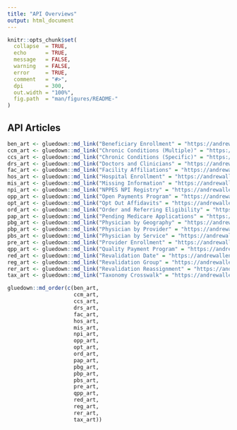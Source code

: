 ```yaml
---
title: "API Overviews"
output: html_document
---
```


```r
knitr::opts_chunk$set(
  collapse  = TRUE,
  echo      = TRUE, 
  message   = FALSE, 
  warning   = FALSE,
  error     = TRUE,
  comment   = "#>",
  dpi       = 300, 
  out.width = "100%",
  fig.path  = "man/figures/README-"
)
```

## API Articles

```r
ben_art <- gluedown::md_link("Beneficiary Enrollment" = "https://andrewallenbruce.github.io/provider/articles/beneficiary-enrollment.html")
ccm_art <- gluedown::md_link("Chronic Conditions (Multiple)" = "https://andrewallenbruce.github.io/provider/articles/mcr-chron-cond.html")
ccs_art <- gluedown::md_link("Chronic Conditions (Specific)" = "https://andrewallenbruce.github.io/provider/articles/mcr-chron-cond.html")
drs_art <- gluedown::md_link("Doctors and Clinicians" = "https://andrewallenbruce.github.io/provider/articles/dcotors-and-clinicians.html")
fac_art <- gluedown::md_link("Facility Affiliations" = "https://andrewallenbruce.github.io/provider/articles/facility-affiliations.html")
hos_art <- gluedown::md_link("Hospital Enrollment" = "https://andrewallenbruce.github.io/provider/articles/hospital-enrollment.html")
mis_art <- gluedown::md_link("Missing Information" = "https://andrewallenbruce.github.io/provider/articles/missing-info.html")
npi_art <- gluedown::md_link("NPPES NPI Registry" = "https://andrewallenbruce.github.io/provider/articles/nppes-npi-registry.html")
opp_art <- gluedown::md_link("Open Payments Program" = "https://andrewallenbruce.github.io/provider/articles/cms-open-payments.html")
opt_art <- gluedown::md_link("Opt Out Affidavits" = "https://andrewallenbruce.github.io/provider/articles/opt-out.html")
ord_art <- gluedown::md_link("Order and Referring Eligibility" = "https://andrewallenbruce.github.io/provider/articles/order-refer.html")
pap_art <- gluedown::md_link("Pending Medicare Applications" = "https://andrewallenbruce.github.io/provider/articles/pending-applications.html")
pbg_art <- gluedown::md_link("Physician by Geography" = "https://andrewallenbruce.github.io/provider/articles/physician-by-geography.html")
pbp_art <- gluedown::md_link("Physician by Provider" = "https://andrewallenbruce.github.io/provider/articles/physician-by-provider.html")
pbs_art <- gluedown::md_link("Physician by Service" = "https://andrewallenbruce.github.io/provider/articles/physician-by-service.html")
pre_art <- gluedown::md_link("Provider Enrollment" = "https://andrewallenbruce.github.io/provider/articles/provider-enrollment.html")
qpp_art <- gluedown::md_link("Quality Payment Program" = "https://andrewallenbruce.github.io/provider/articles/quality-payment.html")
red_art <- gluedown::md_link("Revalidation Date" = "https://andrewallenbruce.github.io/provider/articles/mcr-revalidation.html")
reg_art <- gluedown::md_link("Revalidation Group" = "https://andrewallenbruce.github.io/provider/articles/mcr-revalidation.html")
rer_art <- gluedown::md_link("Revalidation Reassignment" = "https://andrewallenbruce.github.io/provider/articles/mcr-revalidation.html")
tax_art <- gluedown::md_link("Taxonomy Crosswalk" = "https://andrewallenbruce.github.io/provider/articles/mcr-taxon-crosswalk.html")
```

```r
gluedown::md_order(c(ben_art, 
                     ccm_art,
                     ccs_art,
                     drs_art,
                     fac_art,
                     hos_art,
                     mis_art,
                     npi_art,
                     opp_art,
                     opt_art,
                     ord_art,
                     pap_art,
                     pbg_art,
                     pbp_art,
                     pbs_art,
                     pre_art,
                     qpp_art,
                     red_art,
                     reg_art,
                     rer_art,
                     tax_art))
```

